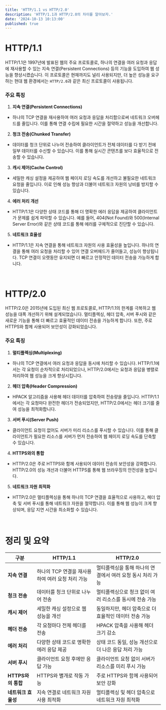 ```yaml
---
title: 'HTTP/1.1 vs HTTP/2.0'
description: 'HTTP/1.1과 HTTP/2.0의 차이를 알아보자.'
date: '2024-10-13 10:13:00'
published: true
---
```


# HTTP/1.1

HTTP/1.1은 1997년에 발표된 웹의 주요 프로토콜로, 하나의 연결을 여러 요청과 응답에 재사용할 수 있는 지속 연결(Persistent Connections) 등의 기능을 도입하여 웹 성능을 향상시켰습니다. 이 프로토콜은 현재까지도 널리 사용되지만, 더 높은 성능을 요구하는 현대 웹 환경에서는 `HTTP/2.0`과 같은 최신 프로토콜이 사용됩니다.

### 주요 특징

1. **지속 연결(Persistent Connections)**

- 하나의 TCP 연결을 재사용하여 여러 요청과 응답을 처리함으로써 네트워크 오버헤드를 줄입니다. 이를 통해 연결 수립에 필요한 시간을 절약하고 성능을 개선합니다.

2. **청크 전송(Chunked Transfer)**

- 데이터를 청크 단위로 나누어 전송하여 클라이언트가 전체 데이터를 다 받기 전에 일부 데이터를 수신할 수 있습니다. 이를 통해 실시간 콘텐츠를 보다 효율적으로 전송할 수 있습니다.

3. **캐시 제어(Cache Control)**

- 세밀한 캐싱 설정을 제공하여 웹 페이지 로딩 속도를 개선하고 불필요한 네트워크 요청을 줄입니다. 이로 인해 성능 향상과 더불어 네트워크 자원의 낭비를 방지할 수 있습니다.

4. **에러 처리 개선**

- HTTP/1.1은 다양한 상태 코드를 통해 더 명확한 에러 응답을 제공하여 클라이언트가 문제를 쉽게 파악할 수 있습니다. 예를 들어, 404(Not Found)와 500(Internal Server Error)와 같은 상태 코드를 통해 에러를 구체적으로 진단할 수 있습니다.

5. **네트워크 효율성**

- HTTP/1.1은 지속 연결을 통해 네트워크 자원의 사용 효율성을 높입니다. 하나의 연결을 통해 여러 요청을 처리할 수 있어 연결 오버헤드가 줄어들고, 성능이 향상됩니다. TCP 연결이 오랫동안 유지되면 더 빠르고 안정적인 데이터 전송을 가능하게 합니다.

<br />

# HTTP/2.0

HTTP/2.0은 2015년에 도입된 최신 웹 프로토콜로, HTTP/1.1의 한계를 극복하고 웹 성능을 대폭 개선하기 위해 설계되었습니다. 멀티플렉싱, 헤더 압축, 서버 푸시와 같은 새로운 기능을 통해 더 빠르고 효율적인 데이터 전송을 가능하게 합니다. 또한, 주로 HTTPS와 함께 사용되어 보안성이 강화되었습니다.

### 주요 특징

1. **멀티플렉싱(Multiplexing)**

- 하나의 TCP 연결에서 여러 요청과 응답을 동시에 처리할 수 있습니다. HTTP/1.1에서는 각 요청이 순차적으로 처리되었으나, HTTP/2.0에서는 요청과 응답을 병렬로 처리하여 웹 성능을 크게 향상시킵니다.

2. **헤더 압축(Header Compression)**

- HPACK 알고리즘을 사용해 헤더 데이터를 압축하여 전송량을 줄입니다. HTTP/1.1에서는 각 요청마다 완전한 헤더가 전송되었지만, HTTP/2.0에서는 헤더 크기를 줄여 성능을 최적화합니다.

3. **서버 푸시(Server Push)**

- 클라이언트 요청이 없어도 서버가 미리 리소스를 푸시할 수 있습니다. 이를 통해 클라이언트가 필요한 리소스를 서버가 먼저 전송하여 웹 페이지 로딩 속도를 단축할 수 있습니다.

4. **HTTPS와의 통합**

- HTTP/2.0은 주로 HTTPS와 함께 사용되어 데이터 전송의 보안성을 강화합니다. HTTP/2.0의 성능 개선과 더불어 HTTPS를 통해 웹 브라우징의 안전성을 높입니다.

5. **네트워크 자원 최적화**

- HTTP/2.0은 멀티플렉싱을 통해 하나의 TCP 연결을 효율적으로 사용하고, 헤더 압축 및 서버 푸시를 통해 네트워크 자원을 절약합니다. 이를 통해 웹 성능이 크게 향상되며, 응답 지연 시간을 최소화할 수 있습니다.

<br />

# 정리 및 요약

| 구분                | HTTP/1.1                                         | HTTP/2.0                                                   |
| ------------------- | ------------------------------------------------ | ---------------------------------------------------------- |
| **지속 연결**       | 하나의 TCP 연결을 재사용하여 여러 요청 처리 가능 | 멀티플렉싱을 통해 하나의 연결에서 여러 요청 동시 처리 가능 |
| **청크 전송**       | 데이터를 청크 단위로 나누어 전송                 | 멀티플렉싱으로 청크 없이 여러 리소스를 동시에 전송 가능    |
| **캐시 제어**       | 세밀한 캐싱 설정으로 웹 성능을 개선              | 동일하지만, 헤더 압축으로 더 효율적인 데이터 전송 가능     |
| **헤더 전송**       | 각 요청마다 전체 헤더를 전송                     | HPACK 압축을 사용해 헤더 크기 감소                         |
| **에러 처리**       | 다양한 상태 코드로 명확한 에러 응답 제공         | 상태 코드 동일, 성능 개선으로 더 나은 응답 처리 가능       |
| **서버 푸시**       | 클라이언트 요청 후에만 응답 가능                 | 클라이언트 요청 없이 서버가 리소스를 미리 푸시 가능        |
| **HTTPS와의 통합**  | HTTPS와 별개로 작동 가능                         | 주로 HTTPS와 함께 사용되어 보안 강화                       |
| **네트워크 효율성** | 지속 연결로 네트워크 자원 사용 최적화            | 멀티플렉싱 및 헤더 압축으로 네트워크 자원 최적화           |
